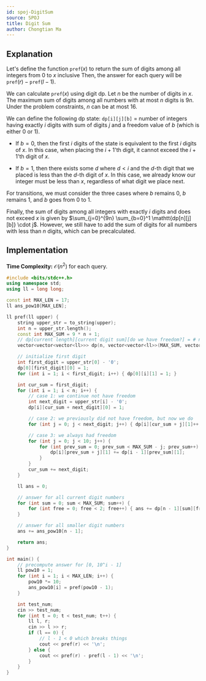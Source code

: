 ```yaml
---
id: spoj-DigitSum
source: SPOJ
title: Digit Sum
author: Chongtian Ma
---
```


## Explanation

Let's define the function $\mathtt{pref}(x)$ to return the sum of digits among all integers from $0$ to $x$ inclusive
Then, the answer for each query will be $\mathtt{pref}(r) - \mathtt{pref}(l-1)$.

We can calculate $\mathtt{pref}(x)$ using digit dp. Let $n$ be the number of digits in $x$.
The maximum sum of digits among all numbers with at most $n$ digits is $9n$.
Under the problem constraints, $n$ can be at most $16$.

We can define the following dp state:
$\mathtt{dp[i][j][b]}$ = number of integers having exactly $i$ digits with sum of digits $j$ and a freedom value of $b$ (which is either $0$ or $1$).

- If $b = 0$, then the first $i$ digits of the state is equivalent to the first $i$ digits of $x$.
  In this case, when placing the $i+1$'th digit, it cannot exceed the $i+1$'th digit of $x$.

- If $b = 1$, then there exists some $d$ where $d < i$ and the $d$-th digit that we placed is less than the $d$-th digit of $x$.
  In this case, we already know our integer must be less than $x$, regardless of what digit we place next.

For transitions, we must consider the three cases where $b$ remains $0$,
$b$ remains $1$, and $b$ goes from $0$ to $1$.

Finally, the sum of digits among all integers with exactly $i$ digits and does not exceed $x$ is given by $\sum_{j=0}^{9n} \sum_{b=0}^1 \mathtt{dp[n][j][b]} \cdot j$.
However, we still have to add the sum of digits for all numbers with less than $n$ digits, which can be precalculated.

## Implementation

**Time Complexity:** $\mathcal{O}(n^2)$ for each query.

<LanguageSection>
<CPPSection>

```cpp
#include <bits/stdc++.h>
using namespace std;
using ll = long long;

const int MAX_LEN = 17;
ll ans_pow10[MAX_LEN];

ll pref(ll upper) {
	string upper_str = to_string(upper);
	int n = upper_str.length();
	const int MAX_SUM = 9 * n + 1;
	// dp[current length][current digit sum][do we have freedom?] = # numbers
	vector<vector<vector<ll>>> dp(n, vector<vector<ll>>(MAX_SUM, vector<ll>(2)));

	// initialize first digit
	int first_digit = upper_str[0] - '0';
	dp[0][first_digit][0] = 1;
	for (int i = 1; i < first_digit; i++) { dp[0][i][1] = 1; }

	int cur_sum = first_digit;
	for (int i = 1; i < n; i++) {
		// case 1: we continue not have freedom
		int next_digit = upper_str[i] - '0';
		dp[i][cur_sum + next_digit][0] = 1;

		// case 2: we previously did not have freedom, but now we do
		for (int j = 0; j < next_digit; j++) { dp[i][cur_sum + j][1]++; }

		// case 3: we always had freedom
		for (int j = 0; j < 10; j++) {
			for (int prev_sum = 0; prev_sum < MAX_SUM - j; prev_sum++) {
				dp[i][prev_sum + j][1] += dp[i - 1][prev_sum][1];
			}
		}
		cur_sum += next_digit;
	}

	ll ans = 0;

	// answer for all current digit numbers
	for (int sum = 0; sum < MAX_SUM; sum++) {
		for (int free = 0; free < 2; free++) { ans += dp[n - 1][sum][free] * sum; }
	}

	// answer for all smaller digit numbers
	ans += ans_pow10[n - 1];

	return ans;
}

int main() {
	// precompute answer for [0, 10^i - 1]
	ll pow10 = 1;
	for (int i = 1; i < MAX_LEN; i++) {
		pow10 *= 10;
		ans_pow10[i] = pref(pow10 - 1);
	}

	int test_num;
	cin >> test_num;
	for (int t = 0; t < test_num; t++) {
		ll l, r;
		cin >> l >> r;
		if (l == 0) {
			// l - 1 < 0 which breaks things
			cout << pref(r) << '\n';
		} else {
			cout << pref(r) - pref(l - 1) << '\n';
		}
	}
}
```

</CPPSection>
</LanguageSection>
